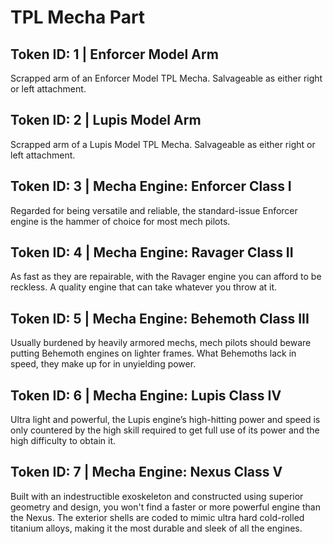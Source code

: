 
# TPL Mecha Part

## Token ID: 1 | Enforcer Model Arm

Scrapped arm of an Enforcer Model TPL Mecha. Salvageable as either right or left attachment.

## Token ID: 2 | Lupis Model Arm

Scrapped arm of a Lupis Model TPL Mecha. Salvageable as either right or left attachment.


## Token ID: 3 | Mecha Engine: Enforcer Class I

Regarded for being versatile and reliable, the standard-issue Enforcer engine is the hammer of choice for most mech pilots.

## Token ID: 4 | Mecha Engine: Ravager Class II

As fast as they are repairable, with the Ravager engine you can afford to be reckless. A quality engine that can take whatever you throw at it.

## Token ID: 5 | Mecha Engine: Behemoth Class III

Usually burdened by heavily armored mechs, mech pilots should beware putting Behemoth engines on lighter frames. What Behemoths lack in speed, they make up for in unyielding power.

## Token ID: 6 | Mecha Engine: Lupis Class IV

Ultra light and powerful, the Lupis engine’s high-hitting power and speed is only countered by the high skill required to get full use of its power and the high difficulty to obtain it.

## Token ID: 7 | Mecha Engine: Nexus Class V

Built with an indestructible exoskeleton and constructed using superior geometry and design, you won't find a faster or more powerful engine than the Nexus. The exterior shells are coded to mimic ultra hard cold-rolled titanium alloys, making it the most durable and sleek of all the engines.